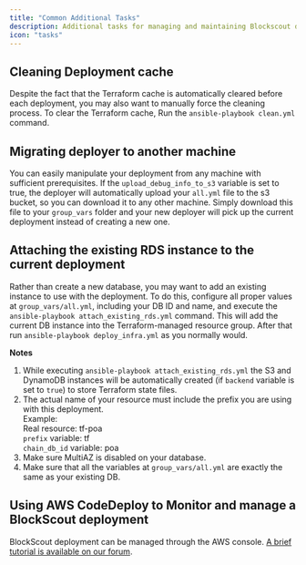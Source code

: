 ```yaml
---
title: "Common Additional Tasks"
description: Additional tasks for managing and maintaining Blockscout deployments with Ansible.
icon: "tasks"
---
```


## Cleaning Deployment cache

Despite the fact that the Terraform cache is automatically cleared before each deployment, you may also want to manually force the cleaning process. To clear the Terraform cache, Run the `ansible-playbook clean.yml` command.

## Migrating deployer to another machine

You can easily manipulate your deployment from any machine with sufficient prerequisites. If the `upload_debug_info_to_s3` variable is set to true, the deployer will automatically upload your `all.yml` file to the s3 bucket, so you can download it to any other machine. Simply download this file to your `group_vars` folder and your new deployer will pick up the current deployment instead of creating a new one.

## Attaching the existing RDS instance to the current deployment

Rather than create a new database, you may want to add an existing instance to use with the deployment. To do this, configure all proper values at `group_vars/all.yml`, including your DB ID and name, and execute the `ansible-playbook attach_existing_rds.yml` command. This will add the current DB instance into the Terraform-managed resource group. After that run `ansible-playbook deploy_infra.yml` as you normally would.

**Notes**

1. While executing `ansible-playbook attach_existing_rds.yml` the S3 and DynamoDB instances will be automatically created (if `backend` variable is set to `true`) to store Terraform state files.
2. The actual name of your resource must include the prefix you are using with this deployment.<br/>Example:<br/>Real resource: tf-poa<br/>`prefix` variable: tf<br/>`chain_db_id` variable: poa
3. Make sure MultiAZ is disabled on your database.
4. Make sure that all the variables at `group_vars/all.yml` are exactly the same as your existing DB.

## Using AWS CodeDeploy to Monitor and manage a BlockScout deployment

BlockScout deployment can be managed through the AWS console. [A brief tutorial is available on our forum](https://forum.poa.network/t/monitor-and-manage-a-blockscout-deployment-using-codedeploy-in-your-aws-console/2499).